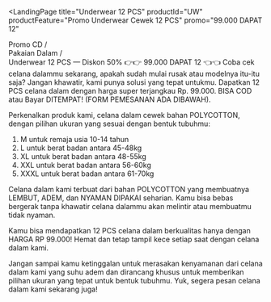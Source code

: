 
<LandingPage
  title="Underwear 12 PCS"
  productId="UW"
  productFeature="Promo Underwear Cewek 12 PCS"
  promo="99.000 DAPAT 12"
>

<Fragment slot="headline">
  Promo CD /
  <br class="sm:block lg:hidden" />
  Pakaian Dalam /
  <br class="sm:block lg:hidden" />
  Underwear
</Fragment>

<Fragment slot="subheadline">
  12 PCS &mdash; Diskon <span class="text-rose-600">50%</span>
</Fragment>

<Fragment slot="promo">
  <span class="hidden lg:inline">👉👉</span>
  99.000 DAPAT 12
  <span class="hidden lg:inline">👈👈</span>
</Fragment>

<Fragment slot="article">
  Coba cek celana dalammu sekarang, apakah sudah mulai rusak atau modelnya itu-itu saja? Jangan khawatir, kami punya solusi yang tepat untukmu. Dapatkan 12 PCS celana dalam dengan harga super terjangkau <span class="underline font-bold text-red-700" >Rp. 99.000. BISA COD atau Bayar DITEMPAT!</span > (FORM PEMESANAN ADA DIBAWAH).

  Perkenalkan produk kami, celana dalam cewek bahan <span class="underline font-bold text-red-700">POLYCOTTON</span >, dengan pilihan ukuran yang sesuai dengan bentuk tubuhmu:

  <ol class="list-disc pl-4">
    <li>M untuk remaja usia 10-14 tahun</li>
    <li>L untuk berat badan antara 45-48kg</li>
    <li>XL untuk berat badan antara 48-55kg</li>
    <li>XXL untuk berat badan antara 56-60kg</li>
    <li>XXXL untuk berat badan antara 61-70kg</li>
  </ol>

  Celana dalam kami terbuat dari bahan <span class="underline font-bold text-red-700">POLYCOTTON</span > yang membuatnya <span class="underline font-bold text-red-700" >LEMBUT, ADEM, dan NYAMAN DIPAKAI</span > seharian. Kamu bisa bebas bergerak tanpa khawatir celana dalammu akan melintir atau membuatmu tidak nyaman.

  Kamu bisa mendapatkan 12 PCS celana dalam berkualitas hanya dengan HARGA RP 99.000! Hemat dan tetap tampil kece setiap saat dengan celana dalam kami.

  Jangan sampai kamu ketinggalan untuk merasakan kenyamanan dari celana dalam kami yang suhu adem dan dirancang khusus untuk memberikan pilihan ukuran yang tepat untuk bentuk tubuhmu. Yuk, segera pesan celana dalam kami sekarang juga!
</Fragment>
</LandingPage>
